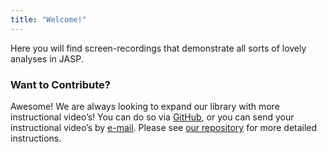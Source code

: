 ```yaml
---
title: "Welcome!"
---
```


Here you will find screen-recordings that demonstrate all sorts of lovely analyses in JASP.

### Want to Contribute?{.unnumbered .no-toc}

Awesome! We are always looking to expand our library with more instructional video's! You can do so via [GitHub](https://github.com/jasp-stats/jasp-video-library), or you can send your instructional video's by [e-mail](mailto:j.b.vandoorn@uva.nl). Please see [our repository](https://github.com/jasp-stats/jasp-video-library) for more detailed instructions.
